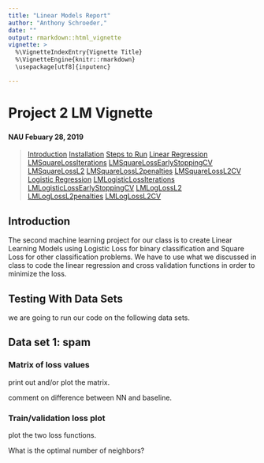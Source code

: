 ```yaml
---
title: "Linear Models Report"
author: "Anthony Schroeder,"
date: ""
output: rmarkdown::html_vignette
vignette: >
  %\VignetteIndexEntry{Vignette Title}
  %\VignetteEngine{knitr::rmarkdown}
  \usepackage[utf8]{inputenc}

---
```



<a id="top"></a>

# Project 2 LM Vignette
### <authors>
#### NAU Febuary 28, 2019

> [Introduction](#intro)
> [Installation](#install)
> [Steps to Run](#qs)
> [Linear Regression](#lin)
> [LMSquareLossIterations](#lin.SqrLoss)
> [LMSquareLossEarlyStoppingCV](#lin.SqrLossCV)
> [LMSquareLossL2](#lin.SqrLossL2)
> [LMSquareLossL2penalties](#lin.SqrLossPen)
> [LMSquareLossL2CV](#lin.SqrLossL2CV)
> [Logistic Regression](#log)
> [LMLogisticLossIterations](#log.LogLoss)
> [LMLogisticLossEarlyStoppingCV](#log.LogLossCV)
> [LMLogLossL2](#log.LogLossL2)
> [LMLogLossL2penalties](#log.LogLossPen)
> [LMLogLossL2CV](#log.LogLossL2CV)
<a id="intro"></a>


## Introduction

The second machine learning project for our class is to create Linear Learning Models using Logistic Loss for binary classification and Square Loss for other classification problems. We have to use what we discussed in class to code the linear regression and cross validation functions in order to minimize the loss. 



## Testing With Data Sets 
we are going to run our code on the following data sets.

## Data set 1: spam
### Matrix of loss values

print out and/or plot the matrix.

comment on difference between NN and baseline.

### Train/validation loss plot

plot the two loss functions.

What is the optimal number of neighbors?


